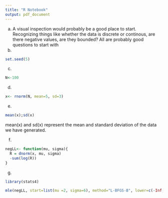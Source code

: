 ```yaml
---
title: "R Notebook"
output: pdf_document
---
```


a) A visual inspection would probably be a good place to start. Recognizing things like whether the data is discrete or continous, are there negative values, are they bounded? All are probably good questions to start with
b)
```r
set.seed(5)
```
c)
```r
N<-100
```
d)
```r
x<- rnorm(N, mean=5, sd=3)

```
e)
```r
mean(x);sd(x)
```
mean(x) and sd(x) represent the mean and standard deviation of the data we have generated.

f)
```r
negLL<- function(mu, sigma){
  R = dnorm(x, mu, sigma)
  -sum(log(R))
}
```
g)
```r
library(stats4)

mle(negLL, start=list(mu =2, sigma=6), method="L-BFGS-B", lower=c(-Inf, 0), upper=c(Inf, Inf))
```




